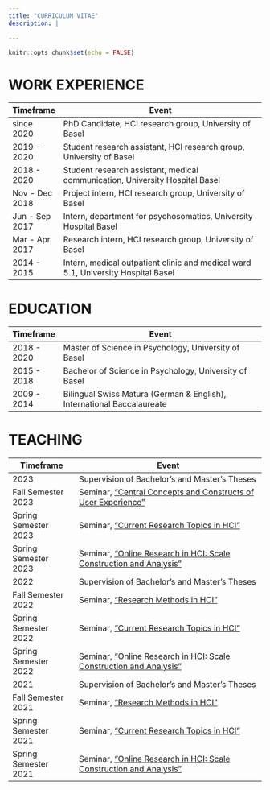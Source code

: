 ```yaml
---
title: "CURRICULUM VITAE"
description: |

---
```


```r
knitr::opts_chunk$set(echo = FALSE)
```

# WORK EXPERIENCE

| Timeframe             | Event                                                                                           |
|-----------------------|-------------------------------------------------------------------------------------------------|
| since 2020            | PhD Candidate, HCI research group, University of Basel                                            |
| 2019 - 2020           | Student research assistant, HCI research group, University of Basel                             |
| 2018 - 2020           | Student research assistant, medical communication, University Hospital Basel                    |
| Nov - Dec 2018        | Project intern, HCI research group, University of Basel                                         |
| Jun - Sep 2017        | Intern, department for psychosomatics, University Hospital Basel                                |
| Mar - Apr 2017        | Research intern, HCI research group, University of Basel                                        |
| 2014 - 2015           | Intern, medical outpatient clinic and medical ward 5.1, University Hospital Basel               |


# EDUCATION

| Timeframe             | Event                                                                                           |
|-----------------------|-------------------------------------------------------------------------------------------------|
| 2018 - 2020           | Master of Science in Psychology, University of Basel                                            |
| 2015 - 2018           | Bachelor of Science in Psychology, University of Basel                                          |
| 2009 - 2014           | Bilingual Swiss Matura (German & English), International Baccalaureate                          |

# TEACHING

| Timeframe                                        | Event                                                                                                                                   |
|--------------------------------------------------|-----------------------------------------------------------------------------------------------------------------------------------------|
| 2023                                             | Supervision of Bachelor's and Master's Theses                                                                                           |
| Fall Semester 2023                               | Seminar, ["Central Concepts and Constructs of User Experience"](https://vorlesungsverzeichnis.unibas.ch/en/home?id=277698)              |
| Spring Semester 2023                             | Seminar, ["Current Research Topics in HCI"](https://vorlesungsverzeichnis.unibas.ch/en/investigation?id=272186)                         |
| Spring Semester 2023                             | Seminar, ["Online Research in HCI: Scale Construction and Analysis"](https://vorlesungsverzeichnis.unibas.ch/en/investigation?id=272184)|
| 2022                                             | Supervision of Bachelor's and Master's Theses                                                                                           |
| Fall Semester 2022                               | Seminar, ["Research Methods in HCI"](https://vorlesungsverzeichnis.unibas.ch/en/investigation?id=267355)                                |
| Spring Semester 2022                             | Seminar, ["Current Research Topics in HCI"](https://vorlesungsverzeichnis.unibas.ch/en/investigation?id=267444)                         |
| Spring Semester 2022                             | Seminar, ["Online Research in HCI: Scale Construction and Analysis"](https://vorlesungsverzeichnis.unibas.ch/en/investigation?id=263778)|
| 2021                                             | Supervision of Bachelor's and Master's Theses                                                                                           |
| Fall Semester 2021                               | Seminar, ["Research Methods in HCI"](https://vorlesungsverzeichnis.unibas.ch/en/investigation?id=259900)                                |
| Spring Semester 2021                             | Seminar, ["Current Research Topics in HCI"](https://vorlesungsverzeichnis.unibas.ch/en/investigation?id=255201)                         |
| Spring Semester 2021                             | Seminar, ["Online Research in HCI: Scale Construction and Analysis"](https://vorlesungsverzeichnis.unibas.ch/en/investigation?id=258364)|